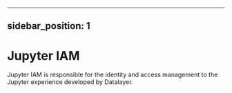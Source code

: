 <!--
  ~ Copyright (c) 2023-2024 Datalayer, Inc.
  ~
  ~ Datalayer License
-->

---
sidebar_position: 1
---

# Jupyter IAM

Jupyter IAM is responsible for the identity and access management to the Jupyter experience developed by Datalayer.

